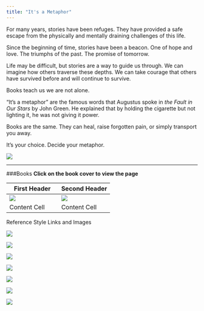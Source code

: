 ```yaml
---
title: "It's a Metaphor"
---
```


  For many years, stories have been refuges. They have provided a safe escape from the physically and mentally draining challenges of this life.
  
  Since the beginning of time, stories have been a beacon. One of hope and love. The triumphs of the past. The promise of tomorrow.
	
  Life may be difficult, but stories are a way to guide us through. We can imagine how others traverse these depths. We can take courage that others have survived before and will continue to survive. 
	
  Books teach us we are not alone.
	
  “It’s a metaphor” are the famous words that Augustus spoke in *the Fault in Our Stars* by John Green. He explained that by holding the cigarette but not lighting it, he was not giving it power.  
  
  Books are the same. They can heal, raise forgotten pain, or simply transport you away. 
	
  It’s your choice. Decide your metaphor. 
	
![](Books.jpeg)



***********
      
###Books
**Click on the book cover to view the page**


First Header  | Second Header
------------- | -------------
[![](Charlotte'sWeb.jpg)](http://stat370.com/~exploretheworld/Books/_site/CharlottesWeb.html)  | [![](cinder.jpeg)](http://stat370.com/~exploretheworld/Books/_site/cinder.html)
Content Cell  | Content Cell
Reference Style Links and Images



[![](cinder.jpeg)](http://stat370.com/~exploretheworld/Books/_site/cinder.html)

[![](cityofbones.jpeg)](http://stat370.com/~exploretheworld/Books/_site/MortalInstruments.html)

[![](eleanorpark.jpeg)](http://stat370.com/~exploretheworld/Books/_site/EleanorPark.html)

[![](HarryPotter.jpeg)](http://stat370.com/~exploretheworld/Books/_site/HarryPotter.html)

[![](wallflower.jpeg)](http://stat370.com/~exploretheworld/Books/_site/WordClouds.html)     

[![](tearling.jpeg)](http://stat370.com/~exploretheworld/Books/_site/Tearling.html)

[![](WrinkleTime.jpeg)](http://stat370.com/~exploretheworld/Books/_site/WrinkleTime.html)